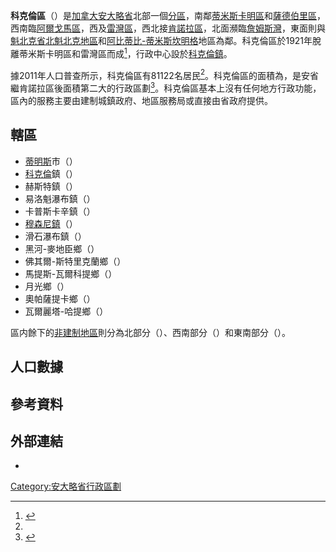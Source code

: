 {{noteTA
|1=zh-hans:科克伦;zh-hk:閣倫;zh-mo:閣倫;zh-tw:科克倫;
|2=zh-hans:萨德伯里;zh-hk:瑟比利;zh-mo:瑟比利;zh-tw:薩德伯里;
|3=zh-hans:桑德贝;zh-hk:雷灣;zh-mo:雷灣;zh-tw:雷灣;
}}
{{Infobox settlement
|official_name           = 科克倫區
|native_name             = {{lang|en|Cochrane District}}
|settlement_type         = [[安大略省行政区划|区]]
|nickname                =
|motto                   =
|image_skyline           =
|imagesize               =
|image_caption           =
|image_flag              =
|image_seal              =
|image_map               = Map of Ontario COCHRANE.svg
|mapsize                 = 280px
|map_caption             = 科克倫區在安大略省的位置
|coordinates_display     = inline,title
|coordinates_region      = CA-ON
|subdivision_type        = 國家
|subdivision_type1       = [[加拿大行政區劃|省]]
|subdivision_name        = {{CAN}}
|subdivision_name1       = {{ON}}
|leader_title            = 
|leader_name             =
|established_title       = 
|established_date        = 
|area_footnotes          = <ref name="cp2011a"/>
|area_total_km2          =
|area_land_km2           = 141270.41
|area_water_km2          =
|area_water_percent      =
|area_urban_km2          =
|population_as_of        = 2011年
|population_note         =
|population_total        = 81122
|population_footnotes    = <ref name="cp2011a">{{cite web |url=http://www12.statcan.gc.ca/census-recensement/2011/dp-pd/prof/details/page.cfm?Lang=E&Geo1=CD&Code1=3556&Geo2=PR&Code2=35&Data=Count&SearchText=cochrane&SearchType=Begins&SearchPR=35&B1=All&Custom=&TABID=1 |title=Cochrane District census profile |publisher=Statistics Canada |work=Canada 2011 Census |accessdate=2014-03-11 |archive-date=2016-09-14 |archive-url=https://web.archive.org/web/20160914102048/http://www12.statcan.gc.ca/census-recensement/2011/dp-pd/prof/details/page.cfm?Lang=E&Geo1=CD&Code1=3556&Geo2=PR&Code2=35&Data=Count&SearchText=cochrane&SearchType=Begins&SearchPR=35&B1=All&Custom=&TABID=1 |dead-url=no }}</ref>
|population_metro       =
|population_urban       =
|population_density_km2 = 0.6
|timezone               = [[North_American_Eastern_Time_Zone|EST]]
|utc_offset             = −5
|timezone_DST           = [[Eastern_Daylight_Time|EDT]]
|utc_offset_DST         = −4
|latd=50 |latm=30 |latNS=N
|longd=83 |longm=00 |longEW=W
|elevation_m            =
|website                = 
|footnotes              =
}}

'''科克倫區'''（{{lang-en|Cochrane District}}）是[[加拿大|加拿大]][[安大略省|安大略省]]北部一個[[安大略省行政區劃|分區]]，南鄰[[蒂米斯卡明區|蒂米斯卡明區]]和[[薩德伯里區|薩德伯里區]]，西南臨[[阿爾戈馬區|阿爾戈馬區]]，西及[[雷灣區|雷灣區]]，西北接[[肯諾拉區|肯諾拉區]]，北面瀕臨[[詹姆斯灣|詹姆斯灣]]，東面則與[[魁北克省|魁北克省]][[北魁北克地區|北魁北克地區]]和[[阿比蒂比-蒂米斯坎明格|阿比蒂比-蒂米斯坎明格]]地區為鄰。科克倫區於1921年脫離蒂米斯卡明區和雷灣區而成<ref name="MoGS">{{cite web |url=http://www.archives.gov.on.ca/en/maps/ontario-north.aspx |title=The Changing Shape of Ontario: The Districts of Northern Ontario |publisher=安大略省政府 |accessdate=2014-03-11 |date=2011-12-28 |archive-date=2013-10-30 |archive-url=https://web.archive.org/web/20131030050630/http://www.archives.gov.on.ca/en/maps/ontario-north.aspx |dead-url=no }}</ref>，行政中心設於[[科克倫_(安大略省)|科克倫鎮]]。

據2011年人口普查所示，科克倫區有81122名居民<ref name="cp2011a"/>。科克倫區的面積為{{convert|141,270.41|km2|mi2}}，是安省繼肯諾拉區後面積第二大的行政區劃<ref>{{cite web |url=http://www12.statcan.ca/census-recensement/2011/dp-pd/hlt-fst/pd-pl/Table-Tableau.cfm?LANG=Eng&T=702&PR=35&SR=1&S=9&O=D |title=Population and dwelling counts, for Canada, provinces and territories, and census divisions, 2011 and 2006 censuses |publisher=Statistics Canada |work=Canada 2011 Census |accessdate=2014-03-11 |archive-date=2016-08-19 |archive-url=https://web.archive.org/web/20160819002959/http://www12.statcan.ca/census-recensement/2011/dp-pd/hlt-fst/pd-pl/Table-Tableau.cfm?LANG=Eng&T=702&PR=35&SR=1&S=9&O=D |dead-url=no }}</ref>。科克倫區基本上沒有任何地方行政功能，區內的服務主要由建制城鎮政府、地區服務局或直接由省政府提供。

==轄區==
*[[蒂明斯|蒂明斯]]市（{{lang|en|City of Timmins}}） 
*[[科克倫_(安大略省)|科克倫]]鎮（{{lang|en|Town of Cochrane}}） 
*赫斯特鎮（{{lang|en|Town of Hearst}}） 
*易洛魁瀑布鎮（{{lang|en|Town of Iroquois Falls}}） 
*卡普斯卡辛鎮（{{lang|en|Town of Kapuskasing}}） 
*[[穆索尼|穆森尼鎮]]（{{lang|en|Town of Moosonee}}） 
*滑石瀑布鎮（{{lang|en|Town of Smooth Rock Falls}}） 
*黑河-麥地臣鄉（{{lang|en|Township of Black River-Matheson}}） 
*佛其爾-斯特里克蘭鄉（{{lang|en|Township of Fauquier-Strickland}}） 
*馬提斯-瓦爾科提鄉（{{lang|en|Township of Mattice-Val Côté}}） 
*月光鄉（{{lang|en|Township of Moonbeam}}） 
*奧帕薩提卡鄉（{{lang|en|Township of Opasatika}}） 
*瓦爾麗塔-哈提鄉（{{lang|en|Township of Val Rita-Harty}}） 

區内餘下的[[非建制地區|非建制地區]]則分為北部分（{{lang|en|North Part}}）、西南部分（{{lang|en|South West Part}}）和東南部分（{{lang|en|South East Part}}）。

==人口數據==
{{Canada census
 |2011_population=81,122 | 2011_pop_delta=-1.7 | 2011_land_area=141270.41 | 2011_pop_density=0.6
 |2011_median_age= | 2011_median_age_m= | 2011_median_age_f=
 |2011_total_pvt_dwell=37,242 | 2011_mean_hh_income= | 2011_access_date=2012-03-19
 |2006_population=82,503 | 2006_pop_delta=-3.2 | 2006_land_area=141247.30 | 2006_pop_density=0.6
 |2006_median_age=40.7 | 2006_median_age_m=40.3 | 2006_median_age_f=41.1
 |2006_total_pvt_dwell=37,253 | 2006_mean_hh_income= | 2006_access_date=2012-03-19
 |2001_population=85,247 | 2001_pop_delta=-8.6 | 2001_land_area=141243.97 | 2001_pop_density=0.6
 |2001_median_age=37.5 | 2001_median_age_m=37.2 | 2001_median_age_f=37.8
 |2001_total_pvt_dwell=37,733 | 2001_mean_hh_income= | 2001_access_date=2012-03-19
}}

==參考資料==
{{reflist}}

==外部連結==
*{{Commons-inline|Category:Cochrane District, Ontario|科克倫區}}

[[Category:安大略省行政區劃|Category:安大略省行政區劃]]